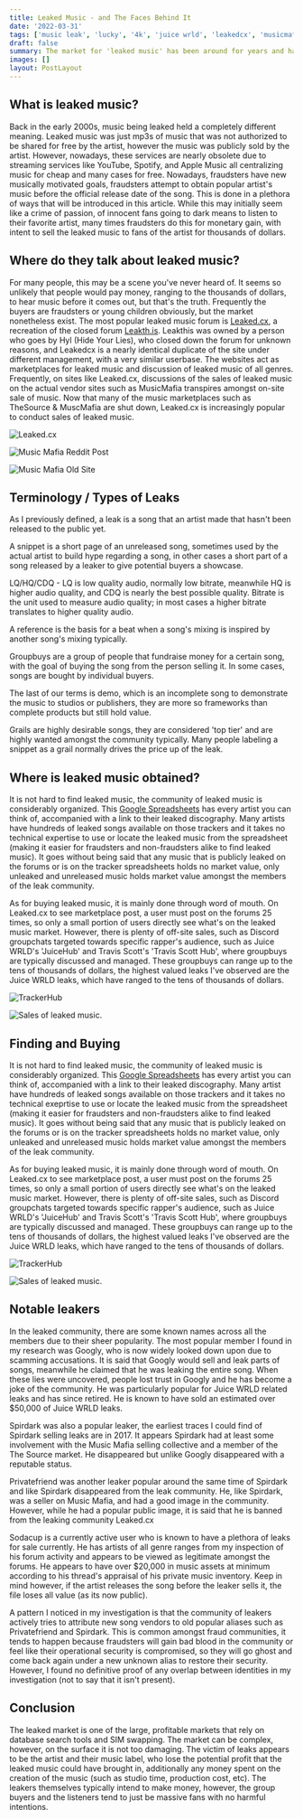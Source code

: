 ```yaml
---
title: Leaked Music - and The Faces Behind It
date: '2022-03-31'
tags: ['music leak', 'lucky', '4k', 'juice wrld', 'leakedcx', 'musicmafia']
draft: false
summary: The market for 'leaked music' has been around for years and has taken different forms and shapes. Nowadays, fraudsters are managing to obtain artist music before the official release date, with a market of hundreds of thousands of dollars behind it.
images: []
layout: PostLayout
---
```


## What is leaked music?

Back in the early 2000s, music being leaked held a completely different meaning. Leaked music was just mp3s of music that was not authorized to be shared for free by the artist, however the music was publicly sold by the artist. However, nowadays, these services are nearly obsolete due to streaming services like YouTube, Spotify, and Apple Music all centralizing music for cheap and many cases for free. Nowadays, fraudsters have new musically motivated goals, fraudsters attempt to obtain popular artist's music before the official release date of the song. This is done in a plethora of ways that will be introduced in this article. While this may initially seem like a crime of passion, of innocent fans going to dark means to listen to their favorite artist, many times fraudsters do this for monetary gain, with intent to sell the leaked music to fans of the artist for thousands of dollars.

## Where do they talk about leaked music?

For many people, this may be a scene you've never heard of. It seems so unlikely that people would pay money, ranging to the thousands of dollars, to hear music before it comes out, but that's the truth. Frequently the buyers are fraudsters or young children obviously, but the market nonetheless exist. The most popular leaked music forum is [Leaked.cx](https://leaked.cx), a recreation of the closed forum [Leakth.is](https://leakth.is). Leakthis was owned by a person who goes by Hyl (Hide Your Lies), who closed down the forum for unknown reasons, and Leakedcx is a nearly identical duplicate of the site under different management, with a very similar userbase. The websites act as marketplaces for leaked music and discussion of leaked music of all genres. Frequently, on sites like Leaked.cx, discussions of the sales of leaked music on the actual vendor sites such as MusicMafia transpires amongst on-site sale of music. Now that many of the music marketplaces such as TheSource & MuscMafia are shut down, Leaked.cx is increasingly popular to conduct sales of leaked music.

![Leaked.cx](/static/images/music/leakedcx.png)

![Music Mafia Reddit Post](/static/images/music/musicmafia_reddit.png)

![Music Mafia Old Site](/static/images/music/musicmafia.png)

## Terminology / Types of Leaks

As I previously defined, a leak is a song that an artist made that hasn't been released to the public yet.

A snippet is a short page of an unreleased song, sometimes used by the actual artist to build hype regarding a song, in other cases a short part of a song released by a leaker to give potential buyers a showcase.

LQ/HQ/CDQ - LQ is low quality audio, normally low bitrate, meanwhile HQ is higher audio quality, and CDQ is nearly the best possible quality. Bitrate is the unit used to measure audio quality; in most cases a higher bitrate translates to higher quality audio.

A reference is the basis for a beat when a song's mixing is inspired by another song's mixing typically.

Groupbuys are a group of people that fundraise money for a certain song, with the goal of buying the song from the person selling it. In some cases, songs are bought by individual buyers.

The last of our terms is demo, which is an incomplete song to demonstrate the music to studios or publishers, they are more so frameworks than complete products but still hold value.

Grails are highly desirable songs, they are considered 'top tier' and are highly wanted amongst the community typically. Many people labeling a snippet as a grail normally drives the price up of the leak.

## Where is leaked music obtained?

It is not hard to find leaked music, the community of leaked music is considerably organized. This [Google Spreadsheets](https://docs.google.com/spreadsheets/d/1zoOIaNbBvfuL3sS3824acpqGxOdSZSIHM8-nI9C-Vfc/edit#gid=1114336431) has every artist you can think of, accompanied with a link to their leaked discography. Many artists have hundreds of leaked songs available on those trackers and it takes no technical expertise to use or locate the leaked music from the spreadsheet (making it easier for fraudsters and non-fraudsters alike to find leaked music). It goes without being said that any music that is publicly leaked on the forums or is on the tracker spreadsheets holds no market value, only unleaked and unreleased music holds market value amongst the members of the leak community.

As for buying leaked music, it is mainly done through word of mouth. On Leaked.cx to see marketplace post, a user must post on the forums 25 times, so only a small portion of users directly see what's on the leaked music market. However, there is plenty of off-site sales, such as Discord groupchats targeted towards specific rapper's audience, such as Juice WRLD's 'JuiceHub' and Travis Scott's 'Travis Scott Hub', where groupbuys are typically discussed and managed. These groupbuys can range up to the tens of thousands of dollars, the highest valued leaks I've observed are the Juice WRLD leaks, which have ranged to the tens of thousands of dollars.

![TrackerHub](/static/images/music/trackerhub.png)

![Sales of leaked music.](/static/images/music/sales_leaked.png)

## Finding and Buying

It is not hard to find leaked music, the community of leaked music is considerably organized. This [Google Spreadsheets](https://docs.google.com/spreadsheets/d/1zoOIaNbBvfuL3sS3824acpqGxOdSZSIHM8-nI9C-Vfc/edit#gid=1114336431) has every artist you can think of, accompanied with a link to their leaked discography. Many artist have hundreds of leaked songs available on those trackers and it takes no technical exeprtise to use or locate the leaked music from the spreadsheet (making it easier for fraudsters and non-fraudsters alike to find leaked music). It goes without being said that any music that is publicly leaked on the forums or is on the tracker spreadsheets holds no market value, only unleaked and unreleased music holds market value amongst the members of the leak community.

As for buying leaked music, it is mainly done through word of mouth. On Leaked.cx to see marketplace post, a user must post on the forums 25 times, so only a small portion of users directly see what's on the leaked music market. However, there is plenty of off-site sales, such as Discord groupchats targeted towards specific rapper's audience, such as Juice WRLD's 'JuiceHub' and Travis Scott's 'Travis Scott Hub', where groupbuys are typically discussed and managed. These groupbuys can range up to the tens of thousands of dollars, the highest valued leaks I've observed are the Juice WRLD leaks, which have ranged to the tens of thousands of dollars.

![TrackerHub](/static/images/music/trackerhub.png)

![Sales of leaked music.](/static/images/music/sales_leaked.png)

## Notable leakers

In the leaked community, there are some known names across all the members due to their sheer popularity. The most popular member I found in my research was Googly, who is now widely looked down upon due to scamming accusations. It is said that Googly would sell and leak parts of songs, meanwhile he claimed that he was leaking the entire song. When these lies were uncovered, people lost trust in Googly and he has become a joke of the community. He was particularly popular for Juice WRLD related leaks and has since retired. He is known to have sold an estimated over \$50,000 of Juice WRLD leaks.

Spirdark was also a popular leaker, the earliest traces I could find of Spirdark selling leaks are in 2017. It appears Spirdark had at least some involvement with the Music Mafia selling collective and a member of the The Source market. He disappeared but unlike Googly disappeared with a reputable status.

Privatefriend was another leaker popular around the same time of Spirdark and like Spirdark disappeared from the leak community. He, like Spirdark, was a seller on Music Mafia, and had a good image in the community. However, while he had a popular public image, it is said that he is banned from the leaking community Leaked.cx

Sodacup is a currently active user who is known to have a plethora of leaks for sale currently. He has artists of all genre ranges from my inspection of his forum activity and appears to be viewed as legitimate amongst the forums. He appears to have over \$20,000 in music assets at minimum according to his thread's appraisal of his private music inventory. Keep in mind however, if the artist releases the song before the leaker sells it, the file loses all value (as its now public).

A pattern I noticed in my investigation is that the community of leakers actively tries to attribute new song vendors to old popular aliases such as Privatefriend and Spirdark. This is common amongst fraud communities, it tends to happen because fraudsters will gain bad blood in the community or feel like their operational security is compromised, so they will go ghost and come back again under a new unknown alias to restore their security. However, I found no definitive proof of any overlap between identities in my investigation (not to say that it isn't present).

## Conclusion

The leaked market is one of the large, profitable markets that rely on database search tools and SIM swapping. The market can be complex, however, on the surface it is not too damaging. The victim of leaks appears to be the artist and their music label, who lose the potential profit that the leaked music could have brought in, additionally any money spent on the creation of the music (such as studio time, production cost, etc). The leakers themselves typically intend to make money, however, the group buyers and the listeners tend to just be massive fans with no harmful intentions.
